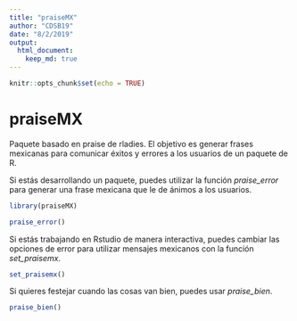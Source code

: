 ```yaml
---
title: "praiseMX"
author: "CDSB19"
date: "8/2/2019"
output:
  html_document:
    keep_md: true
---
```


```r
knitr::opts_chunk$set(echo = TRUE)
```

# praiseMX

Paquete basado en praise de rladies. El objetivo es generar frases mexicanas para comunicar éxitos y errores a los usuarios de un paquete de R. 

Si estás desarrollando un paquete, puedes utilizar la función *praise_error* para generar una frase mexicana que le de ánimos a los usuarios.
```r
library(praiseMX)
```


```r
praise_error()
```

Si estás trabajando en Rstudio de manera interactiva, puedes cambiar las opciones de error para utilizar mensajes mexicanos con la función *set_praisemx*.
```r
set_praisemx()
```

Si quieres festejar cuando las cosas van bien, puedes usar *praise_bien*.
```r
praise_bien()
```



